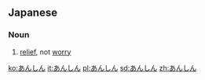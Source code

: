 == Japanese ==
===Noun===
{{ja-noun|h|rom=anshin}}
# {{ja-def|安心}} [[relief]], not [[worry]]

[[ko:あんしん]]
[[it:あんしん]]
[[pl:あんしん]]
[[sd:あんしん]]
[[zh:あんしん]]